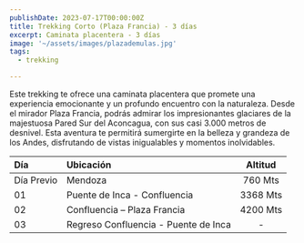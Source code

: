 ```yaml
---
publishDate: 2023-07-17T00:00:00Z
title: Trekking Corto (Plaza Francia) - 3 días 
excerpt: Caminata placentera - 3 días
image: '~/assets/images/plazademulas.jpg'   
tags:
  - trekking

---
```


Este trekking te ofrece una caminata placentera que promete una experiencia emocionante y un profundo encuentro con la naturaleza. Desde el mirador Plaza Francia, podrás admirar los impresionantes glaciares de la majestuosa Pared Sur del Aconcagua, con sus casi 3.000 metros de desnivel. Esta aventura te permitirá sumergirte en la belleza y grandeza de los Andes, disfrutando de vistas inigualables y momentos inolvidables.


| Día        | Ubicación                            | Altitud    |
| :--------- | :----------------------------------- | :--------: |
| Día Previo | Mendoza                              | 760 Mts    |
| 01         | Puente de Inca - Confluencia         | 3368 Mts   |
| 02         | Confluencia – Plaza Francia          | 4200 Mts   |
| 03         | Regreso Confluencia - Puente de Inca | -          |

